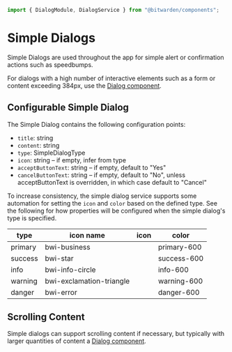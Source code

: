 

<Meta of={stories} />

```ts
import { DialogModule, DialogService } from "@bitwarden/components";
```

# Simple Dialogs

Simple Dialogs are used throughout the app for simple alert or confirmation actions such as
speedbumps.

For dialogs with a high number of interactive elements such as a form or content exceeding 384px,
use the [Dialog component](?path=/docs/component-library-dialogs-dialog--docs).

<Primary />
<Controls />

## Configurable Simple Dialog

The Simple Dialog contains the following configuration points:

- `title`: string
- `content`: string
- `type`: SimpleDialogType
- `icon`: string – if empty, infer from type
- `acceptButtonText`: string – if empty, default to "Yes"
- `cancelButtonText`: string – if empty, default to "No", unless acceptButtonText is overridden, in
  which case default to "Cancel"

To increase consistency, the simple dialog service supports some automation for setting the `icon`
and `color` based on the defined type. See the following for how properties will be configured when
the simple dialog's type is specified.

| type    | icon name                | icon                                         | color       |
| ------- | ------------------------ | -------------------------------------------- | ----------- |
| primary | bwi-business             | <i class="bwi bwi-business"></i>             | primary-600 |
| success | bwi-star                 | <i class="bwi bwi-star"></i>                 | success-600 |
| info    | bwi-info-circle          | <i class="bwi bwi-info-circle"></i>          | info-600    |
| warning | bwi-exclamation-triangle | <i class="bwi bwi-exclamation-triangle"></i> | warning-600 |
| danger  | bwi-error                | <i class="bwi bwi-error"></i>                | danger-600  |

## Scrolling Content

Simple dialogs can support scrolling content if necessary, but typically with larger quantities of
content a [Dialog component](?path=/docs/component-library-dialogs-dialog--docs).

<Canvas of={stories.ScrollingContent} />
